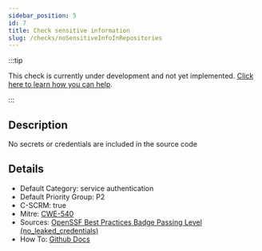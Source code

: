 ```yaml
---
sidebar_position: 5
id: 7
title: Check sensitive information
slug: /checks/noSensitiveInfoInRepositories
---
```


<!-- BANNER:START -->
:::tip

This check is currently under development and not yet implemented. [Click here to learn how you can help](/contribute).

:::
<!-- BANNER:END -->

<!-- DESCRIPTION:START -->
## Description
No secrets or credentials are included in the source code
<!-- DESCRIPTION:END -->

<!-- DETAILS:START -->
## Details
- Default Category: service authentication
- Default Priority Group: P2
- C-SCRM: true
- Mitre: [CWE-540](https://cwe.mitre.org/data/definitions/540.html)
- Sources: [OpenSSF Best Practices Badge Passing Level (no_leaked_credentials)](https://www.bestpractices.dev/en/criteria#0.no_leaked_credentials)
- How To: [Github Docs](https://docs.github.com/en/code-security/secret-scanning/about-secret-scanning)

<!-- DETAILS:END -->
